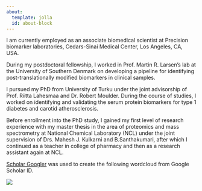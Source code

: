 ---
about:
  template: jolla
  id: about-block
---

::: {#about-block}
:::

I am currently employed as an associate biomedical scientist at Precision biomarker laboratories, Cedars-Sinai Medical Center, Los Angeles, CA, USA.

During my postdoctoral fellowship, I worked in Prof. Martin R. Larsen's lab at the University of Southern Denmark on developing a pipeline for identifying post-translationally modified biomarkers in clinical samples.

I pursued my PhD from University of Turku under the joint advisorship of Prof. Riitta Lahesmaa and Dr. Robert Moulder. During the course of studies, I worked on identifying and validating the serum protein biomarkers for type 1 diabetes and carotid atherosclerosis.

Before enrollment into the PhD study, I gained my first level of research experience with my master thesis in the area of proteomics and mass spectrometry at National Chemical Laboratory (NCL) under the joint supervision of Drs. Mahesh J. Kulkarni and B.Santhakumari, after which I continued as a teacher in college of pharmacy and then as a research assistant again at NCL.

[Scholar Googler](https://shiny.rcg.sfu.ca/u/rdmorin/scholar_googler3/) was used to create the following wordcloud from Google Scholar ID.

![](/img/wordcloud.png)
